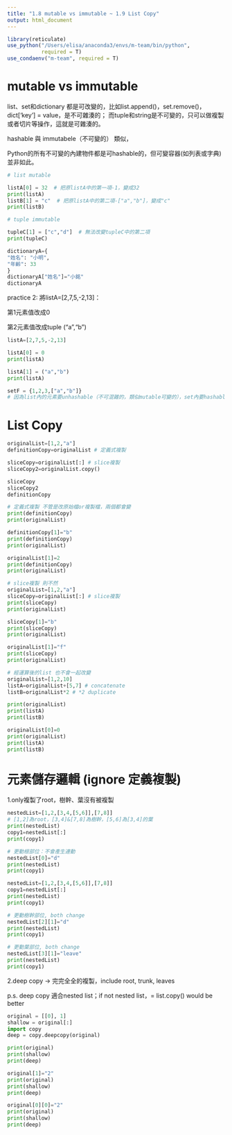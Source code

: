 ```yaml
---
title: "1.8 mutable vs immutable ~ 1.9 List Copy"
output: html_document
---
```


```r
library(reticulate)
use_python("/Users/elisa/anaconda3/envs/m-team/bin/python",
           required = T)
use_condaenv("m-team", required = T)
```

# mutable vs immutable 

list、set和dictionary 都是可改變的，比如list.append()，set.remove()，dict['key'] = value，是不可雜湊的；
而tuple和string是不可變的，只可以做複製或者切片等操作，這就是可雜湊的。

hashable 與 immutabele（不可變的） 類似，

Python的所有不可變的內建物件都是可hashable的，但可變容器(如列表或字典)並非如此。

```python
# list mutable

listA[0] = 32  # 把原listA中的第一項-1，變成32
print(listA) 
listB[1] = "c"  # 把原listA中的第二項-["a","b"]，變成"c"
print(listB)
```

```python
# tuple immutable

tupleC[1] = ["c","d"]  # 無法改變tupleC中的第二項
print(tupleC)
```

```python
dictionaryA={
"姓名": "小明",
"年齡": 33
}
dictionaryA["姓名"]="小銘"
dictionaryA
```

practice 2:
將listA=[2,7,5,-2,13]：

第1元素值改成0

第2元素值改成tuple (“a”,“b”)
```python
listA=[2,7,5,-2,13]

listA[0] = 0
print(listA)

listA[1] = ("a","b")
print(listA)
```

```python
setF = {1,2,3,["a","b"]} 
# 因為list內的元素要unhashable（不可混雜的，類似mutable可變的），set內要hashable（可混雜的，類似immutable不可變的）
```


# List Copy
```python
originalList=[1,2,"a"]
definitionCopy=originalList # 定義式複製

sliceCopy=originalList[:] # slice複製
sliceCopy2=originalList.copy()

sliceCopy
sliceCopy2
definitionCopy
```

```python
# 定義式複製 不管是改原始檔or複製檔，兩個都會變
print(definitionCopy)
print(originalList)

definitionCopy[1]="b"
print(definitionCopy)
print(originalList)

originalList[1]=2
print(definitionCopy)
print(originalList)
```

```python
# slice複製 則不然
originalList=[1,2,"a"]
sliceCopy=originalList[:] # slice複製
print(sliceCopy)
print(originalList)

sliceCopy[1]="b"
print(sliceCopy)
print(originalList)

originalList[1]="f"
print(sliceCopy)
print(originalList)
```

```python
# 經運算後的list 也不會一起改變
originalList=[1,2,10]
listA=originalList+[5,7] # concatenate
listB=originalList*2 # *2 duplicate

print(originalList)
print(listA)
print(listB)

originalList[0]=0
print(originalList)
print(listA)
print(listB)
```


# 元素儲存邏輯 (ignore 定義複製)
1.only複製了root，樹幹、葉沒有被複製
```python
nestedList=[1,2,[3,4,[5,6]],[7,8]]
# [1,2]為root，[3,4]&[7,8]為樹幹，[5,6]為[3,4]的葉 
print(nestedList)
copy1=nestedList[:]
print(copy1)
```

```python
# 更動根部位：不會產生連動
nestedList[0]="d"
print(nestedList)
print(copy1)
```

```python
nestedList=[1,2,[3,4,[5,6]],[7,8]]
copy1=nestedList[:]
print(nestedList)
print(copy1)

# 更動樹幹部位, both change
nestedList[2][1]="d"
print(nestedList)
print(copy1)

# 更動葉部位, both change
nestedList[3][1]="leave"
print(nestedList)
print(copy1)
```

2.deep copy -> 完完全全的複製，include root, trunk, leaves

p.s. deep copy 適合nested list；if not nested list，= list.copy() would be better
```python
original = [[0], 1]
shallow = original[:]
import copy
deep = copy.deepcopy(original)

print(original)
print(shallow)
print(deep)

original[1]="2"
print(original)
print(shallow)
print(deep)

original[0][0]="2"
print(original)
print(shallow)
print(deep)
```


